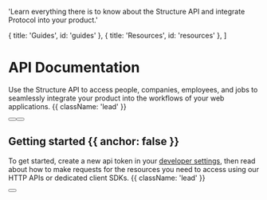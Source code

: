 
  'Learn everything there is to know about the Structure API and integrate Protocol into your product.'

  { title: 'Guides', id: 'guides' },
  { title: 'Resources', id: 'resources' },
]

<HeroPattern />

# API Documentation

Use the Structure API to access people, companies, employees, and jobs to seamlessly integrate your product into the workflows of your web applications. {{ className: 'lead' }}

<div className="not-prose mb-16 mt-6 flex gap-3">
  <Button href="/quickstart" arrow="right" children="Quickstart" />
  <Button href="/sdks" variant="outline" children="Explore SDKs" />
</div>

## Getting started {{ anchor: false }}

To get started, create a new api token in your [developer settings](https://www.structure.ac/api_tokens), then read about how to make requests for the resources you need to access using our HTTP APIs or dedicated client SDKs. {{ className: 'lead' }}

<div className="not-prose">
  <Button
    href="https://www.structure.ac/api_tokens"
    variant="text"
    arrow="right"
    children="Get your API key"
  />
</div>

<Guides />

<Resources />
